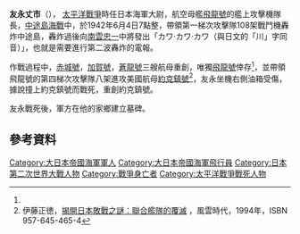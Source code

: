 {{Multiple issues|
{{copyedit|time=2018-04-12T09:34:07+00:00}}
{{Refimprove|time=2021-02-15T14:15:44+00:00}}
{{Citation style|time=2021-02-15T14:15:44+00:00}}
}}
{{軍人模板
|name={{lang|ja|友永 丈市}}<br />{{lang|ja|ともなが じょういち}}
|lived=1911年1月9日—1942年6月5日
|placeofbirth=[[日本|日本]][[大分縣|大分縣]][[別府縣|別府縣]]
|placeofdeath=中途島，衝撞[[約克鎮號航空母艦_(CV-5)|約克鎮號]]
|image=Joichi Tomonaga.jpg
|caption=
|nickname=
|allegiance=[[大日本帝國海軍|大日本帝國海軍]]
|serviceyears=1933年—1942年
|rank=海軍中佐
|commands=
|unit= [[聯合艦隊|聯合艦隊]]
|battles=
|awards=
|laterwork=
}}
{{Japanese|japanese=友永 丈市|kana=ともなが じょういち|romaji=}}
'''友永丈市'''（{{BD|1911年|1月9日|1942年|6月5日|catIdx=Sakai Saburou}}），
[[太平洋戰爭|太平洋戰爭]]時任日本海軍大尉，航空母艦[[飛龍號航空母艦|飛龍號]]的艦上攻擊機隊長，[[中途島海戰|中途島海戰]]中，於1942年6月4日7點整，帶領第一梯次攻擊隊108架戰鬥機轟炸中途島，轟炸過後向[[南雲忠一|南雲忠一]]中將發出「カワ·カワ·カワ（與日文的「川」字同音）」，也就是需要進行第二波轟炸的電報。

作戰過程中，[[赤城號航空母艦|赤城號]]，[[加賀號航空母艦|加賀號]]，[[蒼龍號航空母艦|蒼龍號]]三艘航母重創，唯獨[[飛龍號航空母艦|飛龍號]]倖存<ref name=sak/>{{rp|108}}，並帶領飛龍號的第四梯次攻擊隊八架進攻美國航母[[約克鎮號航空母艦_(CV-5)|約克鎮號]]<ref name=sak>伊藤正徳，[https://books.google.com/books?id=R9SBAAAAIAAJ&dq=友永 揭開日本敗戰之謎：聯合艦隊的覆滅] {{Wayback|url=https://books.google.com/books?id=R9SBAAAAIAAJ&dq=%E5%8F%8B%E6%B0%B8 |date=20220406122937 }}，風雲時代，1994年，ISBN 957-645-465-4</ref>{{rp|109}}，友永坐機右側油箱受傷，據說撞上約克鎮號而戰死，重創約克鎮號。

友永戰死後，軍方在他的家鄉建立墓碑。

==參考資料==
<references/>

{{DEFAULTSORT:Tomonaga Jōichi}}

[[Category:大日本帝國海軍軍人|Category:大日本帝國海軍軍人]]
[[Category:大日本帝國海軍飛行員|Category:大日本帝國海軍飛行員]]
[[Category:日本第二次世界大戰人物|Category:日本第二次世界大戰人物]]
[[Category:戰爭身亡者|Category:戰爭身亡者]]
[[Category:太平洋戰爭戰死人物|Category:太平洋戰爭戰死人物]]